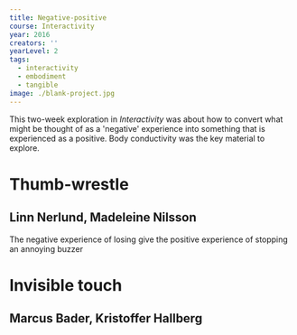 ---
title: Negative-positive
course: Interactivity
year: 2016
creators: ''
yearLevel: 2
tags:
  - interactivity
  - embodiment
  - tangible
image: ./blank-project.jpg
---


This two-week exploration in _Interactivity_ was about how to convert what might be thought of as a 'negative' experience into something that is experienced as a positive. Body conductivity was the key material to explore.

<div className="narrow section">

# Thumb-wrestle
## Linn Nerlund, Madeleine Nilsson

<MauVideo id="0_g1ol4fn5" />
The negative experience of losing give the positive experience of stopping an annoying buzzer

</div>

<div className="narrow section">

# Invisible touch
## Marcus Bader, Kristoffer Hallberg

<MauVideo id="0_2mob7ae1" />

</div>
